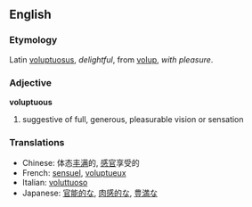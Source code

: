 ==English==
===Etymology===
Latin [[voluptuosus]], ''delightful'', from [[volup]], ''with pleasure''.
===Adjective===
'''voluptuous'''

#suggestive of full, generous, pleasurable vision or sensation

===Translations===
*Chinese: 体态[[丰满]]的, [[感官]]享受的
*French: [[sensuel]], [[voluptueux]]
*Italian: [[voluttuoso]]
*Japanese: [[官能的な]], [[肉感的な]], [[豊満な]]